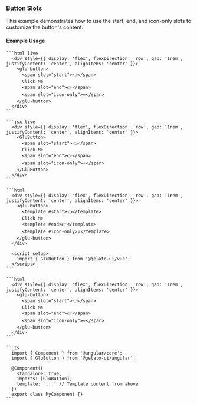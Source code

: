 
### Button Slots

This example demonstrates how to use the start, end, and icon-only slots to customize the button's content.

#### Example Usage

<Tabs>
  <TabItem value="html" label="HTML">

    ```html live
      <div style={{ display: 'flex', flexDirection: 'row', gap: '1rem', justifyContent: 'center', alignItems: 'center' }}>
        <glu-button>
          <span slot="start">👈</span>
          Click Me
          <span slot="end">👉</span>
          <span slot="icon-only">⭐</span>
        </glu-button>
      </div>
    ```

  </TabItem>
  <TabItem value="jsx" label="React">

    ```jsx live
      <div style={{ display: 'flex', flexDirection: 'row', gap: '1rem', justifyContent: 'center', alignItems: 'center' }}>
        <GluButton>
          <span slot="start">👈</span>
          Click Me
          <span slot="end">👉</span>
          <span slot="icon-only">⭐</span>
        </GluButton>
      </div>
    ```

  </TabItem>
  <TabItem value="vue" label="Vue">

    ```html
      <div style={{ display: 'flex', flexDirection: 'row', gap: '1rem', justifyContent: 'center', alignItems: 'center' }}>
        <glu-button>
          <template #start>👈</template>
          Click Me
          <template #end>👉</template>
          <template #icon-only>⭐</template>
        </glu-button>
      </div>

      <script setup>
        import { GluButton } from '@gelato-ui/vue';
      </script>
    ```

  </TabItem>
  <TabItem value="angular" label="Angular">

    ```html
      <div style={{ display: 'flex', flexDirection: 'row', gap: '1rem', justifyContent: 'center', alignItems: 'center' }}>
        <glu-button>
          <span slot="start">👈</span>
          Click Me
          <span slot="end">👉</span>
          <span slot="icon-only">⭐</span>
        </glu-button>
      </div>
    ```

    ```ts
      import { Component } from '@angular/core';
      import { GluButton } from '@gelato-ui/angular';

      @Component({
        standalone: true,
        imports: [GluButton],
        template: `...` // Template content from above
      })
      export class MyComponent {}
    ```

  </TabItem>
</Tabs>
